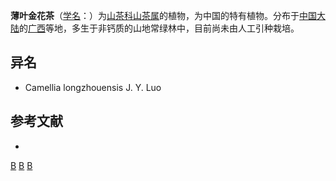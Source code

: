 {{Speciesbox 
| taxon = Camellia chrysanthoides
| authority =  Chang
}}

'''薄叶金花茶'''（[[学名|学名]]：{{lang|la|''Camellia chrysanthoides''}}）为[[山茶科|山茶科]][[山茶属|山茶属]]的植物，为中国的特有植物。分布于[[中国大陆|中国大陆]]的[[广西|广西]]等地，多生于非钙质的山地常绿林中，目前尚未由人工引种栽培。

== 异名 ==
* Camellia longzhouensis J. Y. Luo

== 参考文献 ==
<div class="references-small">
* {{cite web| url =http://www.bioinfo.cn/db05/KmzwSpecies.php?action=view&id=22150| title =薄叶金花茶| work =《中国高等植物数据库全库》| publisher =中国科学院微生物研究所| author =昆明植物研究所| accessdate =2009-02-25| deadurl =yes| archiveurl =https://web.archive.org/web/20160305022628/http://www.bioinfo.cn/db05/KmzwSpecies.php?action=view&id=22150| archivedate =2016-03-05}}
</div>
{{Taxonbar|from=Q15231300}}

[[Category:中國特有植物|B]]
[[Category:广西植物|B]]
[[Category:山茶属|B]]